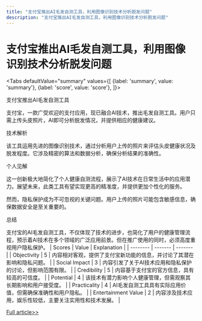 ```yaml
---
title: "支付宝推出AI毛发自测工具，利用图像识别技术分析脱发问题"
description: "支付宝推出AI毛发自测工具，利用图像识别技术分析脱发问题"
---
```



# 支付宝推出AI毛发自测工具，利用图像识别技术分析脱发问题


<Tabs
	defaultValue="summary"
	values={[
	{label: 'summary', value: 'summary'},
	{label: 'score', value: 'score'},
]}>
<TabItem value="summary">


支付宝推出AI毛发自测工具

支付宝，一款广受欢迎的支付应用，现已融合AI技术，推出毛发自测工具。用户只需上传头皮照片，AI即可分析脱发情况，并提供相应的健康建议。

技术解析

该工具运用先进的图像识别技术，通过分析用户上传的照片来评估头皮健康状况及脱发程度。它涉及精密的算法和数据分析，确保分析结果的准确性。

个人见解

这一创新极大地简化了个人健康自测流程，展示了AI技术在日常生活中的应用潜力。展望未来，此类工具有望实现更高的精准度，并提供更加个性化的服务。

然而，隐私保护成为不可忽视的关键问题。用户上传的照片可能包含敏感信息，确保数据安全是至关重要的。

总结

支付宝的AI毛发自测工具，不仅体现了技术的进步，也简化了用户的健康管理流程，预示着AI技术在多个领域的广泛应用前景。但在推广使用的同时，必须高度重视用户隐私保护。
</TabItem>
<TabItem value="score">
	| Scores     | Value   | Explanation |
	| -------- | ------- | ------- |
	| Objectivity  | 5    | 内容相对客观，提供了支付宝新功能的信息，并讨论了其潜在影响和隐私问题。    |
	| Social Impact | 3     | 内容引发了关于AI技术应用和隐私保护的讨论，但影响范围有限。    |
	| Credibility    | 5    | 内容基于支付宝的官方信息，具有较高的可信度。    |
	| Potential    | 4    | 该技术有潜力影响个人健康管理，但需观察其长期影响和用户接受度。    |
	| Practicality    | 4    | AI毛发自测工具具有实际应用价值，但需确保准确性和用户隐私。    |
	| Entertainment Value    | 2    | 内容涉及技术应用，娱乐性较低，主要关注实用性和技术发展。    |
</TabItem>
</Tabs>

[Full article>>](https://readhub.cn/topic/8aBw6gNmeWP)

